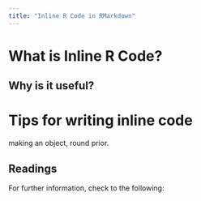 ```yaml
---
title: "Inline R Code in RMarkdown"
---
```



# What is Inline R Code?

## Why is it useful?

# Tips for writing inline code

making an object, round prior.




## Readings

For further information, check to the following:

